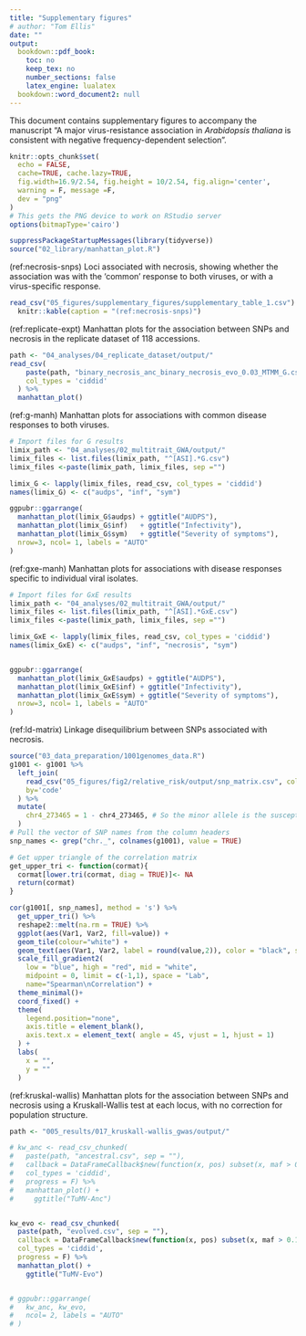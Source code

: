 ```yaml
---
title: "Supplementary figures"
# author: "Tom Ellis"
date: ""
output:
  bookdown::pdf_book:
    toc: no
    keep_tex: no
    number_sections: false
    latex_engine: lualatex
  bookdown::word_document2: null
---
```

\renewcommand{\thefigure}{S\arabic{figure}}
\setcounter{figure}{0}
\renewcommand{\thetable}{S\arabic{table}}
\setcounter{table}{0}
\renewcommand{\theequation}{S\arabic{equation}}
\setcounter{equation}{0}

This document contains supplementary figures to accompany the manuscript "A major virus-resistance association in *Arabidopsis thaliana* is consistent with negative frequency-dependent selection".

```r
knitr::opts_chunk$set(
  echo = FALSE,
  cache=TRUE, cache.lazy=TRUE,
  fig.width=16.9/2.54, fig.height = 10/2.54, fig.align='center',
  warning = F, message =F,
  dev = "png"
)
# This gets the PNG device to work on RStudio server
options(bitmapType='cairo')

suppressPackageStartupMessages(library(tidyverse))
source("02_library/manhattan_plot.R")
```

(ref:necrosis-snps) Loci associated with necrosis, showing whether the association was with the ‘common’ response to both viruses, or with a virus-specific response.

```r
read_csv("05_figures/supplementary_figures/supplementary_table_1.csv") %>% 
  knitr::kable(caption = "(ref:necrosis-snps)")
```

<!-- (ref:snp-heritability) SNP heritability in response to each virus. -->

<!-- ```{r snp-heritability, fig.cap="(ref:snp-heritability)"} -->
<!-- # Import pseudoheritabilities and var. expained by the top SNP -->
<!-- # generated by pseudoheritabiliy.Rmd -->
<!-- h2 <- read_csv("04_analyses/01_snp_heritability/snp_heritability.csv", col_types = 'ccdd') -->

<!-- pd <- position_dodge(0.2) -->

<!-- h2 %>% -->
<!--   mutate( -->
<!--     Virus = ifelse(grepl("*Anc*", trait), "Ancestral", "Evolved"), -->
<!--     trait = str_extract(trait, "^[^_]+"), -->
<!--     trait = ifelse(trait == "SYM", "Symptoms", trait) -->
<!--   ) %>% -->
<!--   ggplot(aes(x = trait, y = Estimate, group=paste(Virus, component), colour = Virus)) + -->
<!--   geom_point(position = pd) + -->
<!--   geom_errorbar(aes( -->
<!--     ymin = Estimate - SE, -->
<!--     ymax =  Estimate + SE -->
<!--   ), -->
<!--   position = pd, width = 0.1) + -->
<!--   labs( -->
<!--     x = "", -->
<!--     y = "SNP heritability" -->
<!--   ) + -->
<!--   theme( -->
<!--     axis.title.x = element_blank(), -->
<!--     legend.position = "top" -->
<!--     ) + -->
<!--   scale_x_discrete( -->
<!--     labels = -->
<!--       c("AUDPS", "Infectivity", "Necrosis", "Severity of\nsymptoms") -->
<!--   ) + -->
<!--   theme_bw() -->


<!-- ``` -->

(ref:replicate-expt) Manhattan plots for the association between SNPs and necrosis in the replicate dataset of 118 accessions.

```r
path <- "04_analyses/04_replicate_dataset/output/"
read_csv(
    paste(path, "binary_necrosis_anc_binary_necrosis_evo_0.03_MTMM_G.csv", sep = ""),
    col_types = 'ciddid'
  ) %>% 
  manhattan_plot()

```


(ref:g-manh) Manhattan plots for associations with common disease responses to both viruses.

```r
# Import files for G results
limix_path <- "04_analyses/02_multitrait_GWA/output/"
limix_files <- list.files(limix_path, "^[ASI].*G.csv")
limix_files <-paste(limix_path, limix_files, sep ="")

limix_G <- lapply(limix_files, read_csv, col_types = 'ciddid')
names(limix_G) <- c("audps", "inf", "sym")

ggpubr::ggarrange(
  manhattan_plot(limix_G$audps) + ggtitle("AUDPS"),
  manhattan_plot(limix_G$inf)   + ggtitle("Infectivity"),
  manhattan_plot(limix_G$sym)   + ggtitle("Severity of symptoms"),
  nrow=3, ncol= 1, labels = "AUTO"
)

```

(ref:gxe-manh) Manhattan plots for associations with disease responses specific to individual viral isolates.

```r

# Import files for GxE results
limix_path <- "04_analyses/02_multitrait_GWA/output/"
limix_files <- list.files(limix_path, "^[ASI].*GxE.csv")
limix_files <-paste(limix_path, limix_files, sep ="")

limix_GxE <- lapply(limix_files, read_csv, col_types = 'ciddid')
names(limix_GxE) <- c("audps", "inf", "necrosis", "sym")


ggpubr::ggarrange(
  manhattan_plot(limix_GxE$audps) + ggtitle("AUDPS"),
  manhattan_plot(limix_GxE$inf) + ggtitle("Infectivity"),
  manhattan_plot(limix_GxE$sym) + ggtitle("Severity of symptoms"),
  nrow=3, ncol= 1, labels = "AUTO"
)

```

(ref:ld-matrix) Linkage disequilibrium between SNPs associated with necrosis.

```r
source("03_data_preparation/1001genomes_data.R")
g1001 <- g1001 %>% 
  left_join(
    read_csv("05_figures/fig2/relative_risk/output/snp_matrix.csv", col_types = 'ciiiiiiiiiiiii'),
    by='code'
  ) %>% 
  mutate(
    chr4_273465 = 1 - chr4_273465, # So the minor allele is the susceptible allele
  )
# Pull the vector of SNP names from the column headers
snp_names <- grep("chr._", colnames(g1001), value = TRUE)

# Get upper triangle of the correlation matrix
get_upper_tri <- function(cormat){
  cormat[lower.tri(cormat, diag = TRUE)]<- NA
  return(cormat)
}

cor(g1001[, snp_names], method = 's') %>%
  get_upper_tri() %>%
  reshape2::melt(na.rm = TRUE) %>%
  ggplot(aes(Var1, Var2, fill=value)) +
  geom_tile(colour="white") +
  geom_text(aes(Var1, Var2, label = round(value,2)), color = "black", size = 3) +
  scale_fill_gradient2(
    low = "blue", high = "red", mid = "white",
    midpoint = 0, limit = c(-1,1), space = "Lab",
    name="Spearman\nCorrelation") +
  theme_minimal()+
  coord_fixed() +
  theme(
    legend.position="none",
    axis.title = element_blank(),
    axis.text.x = element_text( angle = 45, vjust = 1, hjust = 1)
  ) +
  labs(
    x = "",
    y = ""
  )

```


(ref:kruskal-wallis) Manhattan plots for the association between SNPs and necrosis using a Kruskall-Wallis test at each locus, with no correction for population structure.

```r

path <- "005_results/017_kruskall-wallis_gwas/output/"

# kw_anc <- read_csv_chunked(
#   paste(path, "ancestral.csv", sep = ""),
#   callback = DataFrameCallback$new(function(x, pos) subset(x, maf > 0.1)),
#   col_types = 'ciddid',
#   progress = F) %>% 
#   manhattan_plot() +
#     ggtitle("TuMV-Anc")


kw_evo <- read_csv_chunked(
  paste(path, "evolved.csv", sep = ""),
  callback = DataFrameCallback$new(function(x, pos) subset(x, maf > 0.1)),
  col_types = 'ciddid',
  progress = F) %>%
  manhattan_plot() +
    ggtitle("TuMV-Evo")


# ggpubr::ggarrange(
#   kw_anc, kw_evo,
#   ncol= 2, labels = "AUTO"
# )




```

